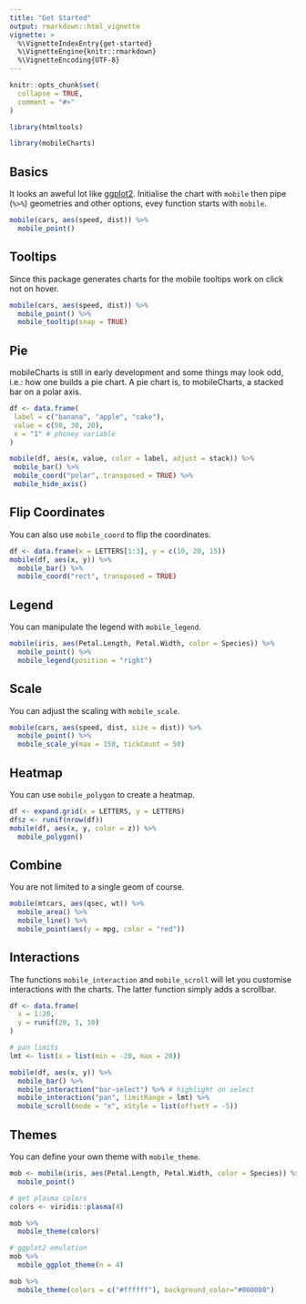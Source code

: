 ```yaml
---
title: "Get Started"
output: rmarkdown::html_vignette
vignette: >
  %\VignetteIndexEntry{get-started}
  %\VignetteEngine{knitr::rmarkdown}
  %\VignetteEncoding{UTF-8}
---
```


```r
knitr::opts_chunk$set(
  collapse = TRUE,
  comment = "#>"
)

library(htmltools)
```

```r
library(mobileCharts)
```

## Basics

It looks an aweful lot like [ggplot2](https://ggplot2.tidyverse.org/). Initialise the chart with `mobile` then pipe (`%>%`) geometries and other options, evey function starts with `mobile`.

```r
mobile(cars, aes(speed, dist)) %>% 
  mobile_point()
```

## Tooltips

Since this package generates charts for the mobile tooltips work on click not on hover.

```r
mobile(cars, aes(speed, dist)) %>% 
  mobile_point() %>% 
  mobile_tooltip(snap = TRUE)
```

## Pie

mobileCharts is still in early development and some things may look odd, i.e.: how one builds a pie chart. A pie chart is, to mobileCharts, a stacked bar on a polar axis.

```r
df <- data.frame(
 label = c("banana", "apple", "cake"),
 value = c(50, 30, 20),
 x = "1" # phoney variable
)

mobile(df, aes(x, value, color = label, adjust = stack)) %>% 
 mobile_bar() %>% 
 mobile_coord("polar", transposed = TRUE) %>% 
 mobile_hide_axis()
```

## Flip Coordinates

You can also use `mobile_coord` to flip the coordinates.

```r
df <- data.frame(x = LETTERS[1:3], y = c(10, 20, 15))
mobile(df, aes(x, y)) %>% 
  mobile_bar() %>% 
  mobile_coord("rect", transposed = TRUE)
```

## Legend

You can manipulate the legend with `mobile_legend`.

```r
mobile(iris, aes(Petal.Length, Petal.Width, color = Species)) %>% 
  mobile_point() %>% 
  mobile_legend(position = "right")
```

## Scale

You can adjust the scaling with `mobile_scale`.

```r
mobile(cars, aes(speed, dist, size = dist)) %>% 
  mobile_point() %>% 
  mobile_scale_y(max = 150, tickCount = 50)
```

## Heatmap

You can use `mobile_polygon` to create a heatmap.

```r
df <- expand.grid(x = LETTERS, y = LETTERS)
df$z <- runif(nrow(df))
mobile(df, aes(x, y, color = z)) %>% 
  mobile_polygon()
```

## Combine

You are not limited to a single geom of course.

```r
mobile(mtcars, aes(qsec, wt)) %>% 
  mobile_area() %>% 
  mobile_line() %>% 
  mobile_point(aes(y = mpg, color = "red"))
```

## Interactions

The functions `mobile_interaction` and `mobile_scroll` will let you customise interactions with the charts. The latter function simply adds a scrollbar.

```r
df <- data.frame(
  x = 1:20,
  y = runif(20, 1, 10)
)

# pan limits
lmt <- list(x = list(min = -20, max = 20))

mobile(df, aes(x, y)) %>% 
  mobile_bar() %>% 
  mobile_interaction("bar-select") %>% # highlight on select
  mobile_interaction("pan", limitRange = lmt) %>% 
  mobile_scroll(mode = "x", xStyle = list(offsetY = -5))
```

## Themes

You can define your own theme with `mobile_theme`.

```r
mob <- mobile(iris, aes(Petal.Length, Petal.Width, color = Species)) %>% 
  mobile_point() 

# get plasma colors
colors <- viridis::plasma(4)

mob %>% 
  mobile_theme(colors)

# ggplot2 emulation
mob %>% 
  mobile_ggplot_theme(n = 4)

mob %>% 
  mobile_theme(colors = c("#ffffff"), background_color="#000000")
```
